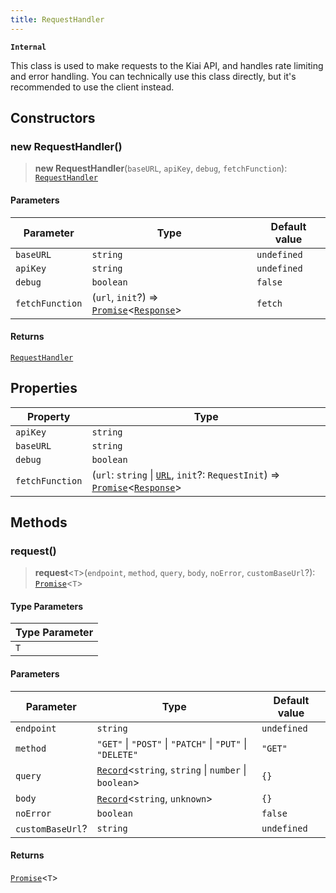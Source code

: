 ```yaml
---
title: RequestHandler
---
```


**`Internal`**

This class is used to make requests to the Kiai API, and handles rate limiting and error handling.
You can technically use this class directly, but it's recommended to use the client instead.

## Constructors

### new RequestHandler()

> **new RequestHandler**(`baseURL`, `apiKey`, `debug`, `fetchFunction`): [`RequestHandler`](/docs/kiai.js/RequestHandler)

#### Parameters

| Parameter | Type | Default value |
| ------ | ------ | ------ |
| `baseURL` | `string` | `undefined` |
| `apiKey` | `string` | `undefined` |
| `debug` | `boolean` | `false` |
| `fetchFunction` | (`url`, `init`?) => [`Promise`](https://developer.mozilla.org/docs/Web/JavaScript/Reference/Global_Objects/Promise)\<[`Response`](https://developer.mozilla.org/docs/Web/API/Response)\> | `fetch` |

#### Returns

[`RequestHandler`](/docs/kiai.js/RequestHandler)

## Properties

| Property | Type |
| ------ | ------ |
| <a id="apikey-1"></a> `apiKey` | `string` |
| <a id="baseurl-1"></a> `baseURL` | `string` |
| <a id="debug-1"></a> `debug` | `boolean` |
| <a id="fetchfunction-1"></a> `fetchFunction` | (`url`: `string` \| [`URL`](https://developer.mozilla.org/docs/Web/API/URL), `init`?: `RequestInit`) => [`Promise`](https://developer.mozilla.org/docs/Web/JavaScript/Reference/Global_Objects/Promise)\<[`Response`](https://developer.mozilla.org/docs/Web/API/Response)\> |

## Methods

### request()

> **request**\<`T`\>(`endpoint`, `method`, `query`, `body`, `noError`, `customBaseUrl`?): [`Promise`](https://developer.mozilla.org/docs/Web/JavaScript/Reference/Global_Objects/Promise)\<`T`\>

#### Type Parameters

| Type Parameter |
| ------ |
| `T` |

#### Parameters

| Parameter | Type | Default value |
| ------ | ------ | ------ |
| `endpoint` | `string` | `undefined` |
| `method` | `"GET"` \| `"POST"` \| `"PATCH"` \| `"PUT"` \| `"DELETE"` | `"GET"` |
| `query` | [`Record`](https://www.typescriptlang.org/docs/handbook/utility-types.html#recordkeys-type)\<`string`, `string` \| `number` \| `boolean`\> | `{}` |
| `body` | [`Record`](https://www.typescriptlang.org/docs/handbook/utility-types.html#recordkeys-type)\<`string`, `unknown`\> | `{}` |
| `noError` | `boolean` | `false` |
| `customBaseUrl`? | `string` | `undefined` |

#### Returns

[`Promise`](https://developer.mozilla.org/docs/Web/JavaScript/Reference/Global_Objects/Promise)\<`T`\>
